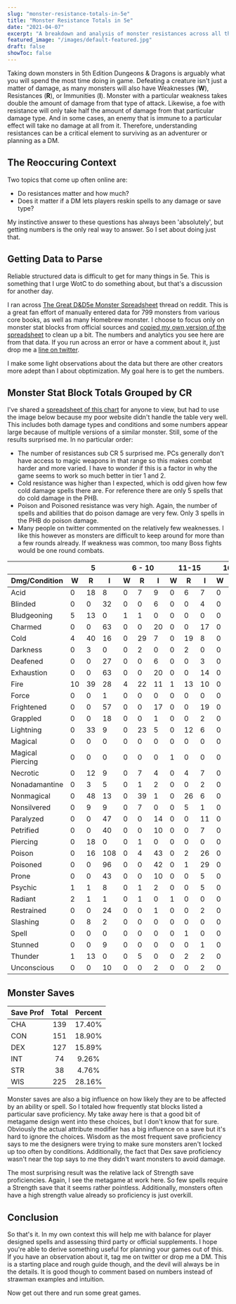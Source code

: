 ```yaml
---
slug: "monster-resistance-totals-in-5e"
title: "Monster Resistance Totals in 5e"
date: "2021-04-07"
excerpt: "A breakdown and analysis of monster resistances across all the 5th edition monster statblocks."
featured_image: "/images/default-featured.jpg"
draft: false
showToc: false
---
```


Taking down monsters in 5th Edition Dungeons & Dragons is arguably what you will spend the most time doing in game. Defeating a creature isn't just a matter of damage, as many monsters will also have Weaknesses (**W**), Resistances (**R**), or Immunities (**I**). Monster with a particular weakness takes double the amount of damage from that type of attack. Likewise, a foe with resistance will only take half the amount of damage from that particular damage type. And in some cases, an enemy that is immune to a particular effect will take no damage at all from it. Therefore, understanding resistances can be a critical element to surviving as an adventurer or planning as a DM. 

## The Reoccuring Context 

Two topics that come up often online are:

  * Do resistances matter and how much? 
  * Does it matter if a DM lets players reskin spells to any damage or save type?

My instinctive answer to these questions has always been 'absolutely', but getting numbers is the only real way to answer. So I set about doing just that.

## Getting Data to Parse

Reliable structured data is difficult to get for many things in 5e. This is something that I urge WotC to do something about, but that's a discussion for another day.

I ran across [The Great D&D5e Monster Spreadsheet](https://www.reddit.com/r/UnearthedArcana/comments/8zvr6s/the_great_dd5e_monster_spreadsheet/) thread on reddit. This is a great fan effort of manually entered data for 799 monsters from various core books, as well as many Homebrew monster. I choose to focus only on monster stat blocks from official sources and [copied my own version of the spreadsheet](https://docs.google.com/spreadsheets/d/1sx7Cc94yHu3UPjHf0uv1mHA8IoVyTxB4UWqGyLmUm6g/edit?usp=sharing) to clean up a bit. The numbers and analytics you see here are from that data. If you run across an error or have a comment about it, just drop me a [line on twitter](https://www.twitter.com/optionalrule).

I make some light observations about the data but there are other creators more adept than I about obptimization. My goal here is to get the numbers.

## Monster Stat Block Totals Grouped by CR

I've shared a [spreadsheet of this chart](https://docs.google.com/spreadsheets/d/1O2dyuRcBcMojO7cCwT5kHKRAK0AMenAQpCmazgCEn38/edit?usp=sharing) for anyone to view, but had to use the image below because my poor website didn't handle the table very well. This includes both damage types and conditions and some numbers appear large because of multiple versions of a similar monster. Still, some of the results surprised me. In no particular order:

  * The number of resistances sub CR 5 surprised me. PCs generally don't have access to magic weapons in that range so this makes combat harder and more varied. I have to wonder if this is a factor in why the game seems to work so much better in tier 1 and 2.
  * Cold resistance was higher than I expected, which is odd given how few cold damage spells there are. For reference there are only 5 spells that do cold damage in the PHB.
  * Poison and Poisoned resistance was very high. Again, the number of spells and abilities that do poison damage are very few. Only 3 spells in the PHB do poison damage.
  * Many people on twitter commented on the relatively few weaknesses. I like this however as monsters are difficult to keep around for more than a few rounds already. If weakness was common, too many Boss fights would be one round combats.

<table>
   <thead>
      <tr>
         <th> </th>
         <th colspan="3">5</th>
         <th colspan="3">6 - 10</th>
         <th colspan="3">11-15</th>
         <th colspan="3">16 - 20</th>
         <th colspan="3">20 </th>
         <th colspan="3">Totals</th>
      </tr>
      <tr>
         <th>Dmg/Condition</th>
         <th>W</th>
         <th>R</th>
         <th>I</th>
         <th>W</th>
         <th>R</th>
         <th>I</th>
         <th>W</th>
         <th>R</th>
         <th>I</th>
         <th>W</th>
         <th>R</th>
         <th>I</th>
         <th>W</th>
         <th>R</th>
         <th>I</th>
         <th>W</th>
         <th>R</th>
         <th>I</th>
      </tr>
   </thead>
   <tbody>
   <tr>
      <td>Acid</td>
      <td>0</td>
      <td>18</td>
      <td>8</td>
      <td>0</td>
      <td>7</td>
      <td>9</td>
      <td>0</td>
      <td>6</td>
      <td>7</td>
      <td>0</td>
      <td>1</td>
      <td>2</td>
      <td>0</td>
      <td>0</td>
      <td>3</td>
      <td>0</td>
      <td>32</td>
      <td>29</td>
   </tr>
   <tr>
      <td>Blinded</td>
      <td>0</td>
      <td>0</td>
      <td>32</td>
      <td>0</td>
      <td>0</td>
      <td>6</td>
      <td>0</td>
      <td>0</td>
      <td>4</td>
      <td>0</td>
      <td>0</td>
      <td>0</td>
      <td>0</td>
      <td>0</td>
      <td>3</td>
      <td>0</td>
      <td>0</td>
      <td>45</td>
   </tr>
   <tr>
      <td>Bludgeoning</td>
      <td>5</td>
      <td>13</td>
      <td>0</td>
      <td>1</td>
      <td>1</td>
      <td>0</td>
      <td>0</td>
      <td>0</td>
      <td>0</td>
      <td>0</td>
      <td>0</td>
      <td>0</td>
      <td>0</td>
      <td>0</td>
      <td>0</td>
      <td>6</td>
      <td>14</td>
      <td>0</td>
   </tr>
   <tr>
      <td>Charmed</td>
      <td>0</td>
      <td>0</td>
      <td>63</td>
      <td>0</td>
      <td>0</td>
      <td>20</td>
      <td>0</td>
      <td>0</td>
      <td>17</td>
      <td>0</td>
      <td>0</td>
      <td>16</td>
      <td>0</td>
      <td>0</td>
      <td>19</td>
      <td>0</td>
      <td>0</td>
      <td>135</td>
   </tr>
   <tr>
      <td>Cold</td>
      <td>4</td>
      <td>40</td>
      <td>16</td>
      <td>0</td>
      <td>29</td>
      <td>7</td>
      <td>0</td>
      <td>19</td>
      <td>8</td>
      <td>0</td>
      <td>16</td>
      <td>3</td>
      <td>0</td>
      <td>15</td>
      <td>3</td>
      <td>4</td>
      <td>119</td>
      <td>37</td>
   </tr>
   <tr>
      <td>Darkness</td>
      <td>0</td>
      <td>3</td>
      <td>0</td>
      <td>0</td>
      <td>2</td>
      <td>0</td>
      <td>0</td>
      <td>2</td>
      <td>0</td>
      <td>0</td>
      <td>0</td>
      <td>0</td>
      <td>0</td>
      <td>0</td>
      <td>0</td>
      <td>0</td>
      <td>7</td>
      <td>0</td>
   </tr>
   <tr>
      <td>Deafened</td>
      <td>0</td>
      <td>0</td>
      <td>27</td>
      <td>0</td>
      <td>0</td>
      <td>6</td>
      <td>0</td>
      <td>0</td>
      <td>3</td>
      <td>0</td>
      <td>0</td>
      <td>2</td>
      <td>0</td>
      <td>0</td>
      <td>3</td>
      <td>0</td>
      <td>0</td>
      <td>41</td>
   </tr>
   <tr>
      <td>Exhaustion</td>
      <td>0</td>
      <td>0</td>
      <td>63</td>
      <td>0</td>
      <td>0</td>
      <td>20</td>
      <td>0</td>
      <td>0</td>
      <td>14</td>
      <td>0</td>
      <td>0</td>
      <td>11</td>
      <td>0</td>
      <td>0</td>
      <td>19</td>
      <td>0</td>
      <td>0</td>
      <td>127</td>
   </tr>
   <tr>
      <td>Fire</td>
      <td>10</td>
      <td>39</td>
      <td>28</td>
      <td>4</td>
      <td>22</td>
      <td>11</td>
      <td>1</td>
      <td>13</td>
      <td>10</td>
      <td>0</td>
      <td>7</td>
      <td>13</td>
      <td>0</td>
      <td>11</td>
      <td>7</td>
      <td>15</td>
      <td>92</td>
      <td>69</td>
   </tr>
   <tr>
      <td>Force</td>
      <td>0</td>
      <td>0</td>
      <td>1</td>
      <td>0</td>
      <td>0</td>
      <td>0</td>
      <td>0</td>
      <td>0</td>
      <td>0</td>
      <td>0</td>
      <td>0</td>
      <td>0</td>
      <td>0</td>
      <td>0</td>
      <td>0</td>
      <td>0</td>
      <td>0</td>
      <td>1</td>
   </tr>
   <tr>
      <td>Frightened</td>
      <td>0</td>
      <td>0</td>
      <td>57</td>
      <td>0</td>
      <td>0</td>
      <td>17</td>
      <td>0</td>
      <td>0</td>
      <td>19</td>
      <td>0</td>
      <td>0</td>
      <td>15</td>
      <td>0</td>
      <td>0</td>
      <td>20</td>
      <td>0</td>
      <td>0</td>
      <td>128</td>
   </tr>
   <tr>
      <td>Grappled</td>
      <td>0</td>
      <td>0</td>
      <td>18</td>
      <td>0</td>
      <td>0</td>
      <td>1</td>
      <td>0</td>
      <td>0</td>
      <td>2</td>
      <td>0</td>
      <td>0</td>
      <td>3</td>
      <td>0</td>
      <td>0</td>
      <td>3</td>
      <td>0</td>
      <td>0</td>
      <td>27</td>
   </tr>
   <tr>
      <td>Lightning</td>
      <td>0</td>
      <td>33</td>
      <td>9</td>
      <td>0</td>
      <td>23</td>
      <td>5</td>
      <td>0</td>
      <td>12</td>
      <td>6</td>
      <td>0</td>
      <td>7</td>
      <td>4</td>
      <td>0</td>
      <td>12</td>
      <td>5</td>
      <td>0</td>
      <td>87</td>
      <td>29</td>
   </tr>
   <tr>
      <td>Magical</td>
      <td>0</td>
      <td>0</td>
      <td>0</td>
      <td>0</td>
      <td>0</td>
      <td>0</td>
      <td>0</td>
      <td>0</td>
      <td>0</td>
      <td>0</td>
      <td>1</td>
      <td>0</td>
      <td>0</td>
      <td>0</td>
      <td>0</td>
      <td>0</td>
      <td>1</td>
      <td>0</td>
   </tr>
   <tr>
      <td>Magical Piercing</td>
      <td>0</td>
      <td>0</td>
      <td>0</td>
      <td>0</td>
      <td>0</td>
      <td>0</td>
      <td>1</td>
      <td>0</td>
      <td>0</td>
      <td>0</td>
      <td>0</td>
      <td>0</td>
      <td>0</td>
      <td>0</td>
      <td>0</td>
      <td>1</td>
      <td>0</td>
      <td>0</td>
   </tr>
   <tr>
      <td>Necrotic</td>
      <td>0</td>
      <td>12</td>
      <td>9</td>
      <td>0</td>
      <td>7</td>
      <td>4</td>
      <td>0</td>
      <td>4</td>
      <td>7</td>
      <td>0</td>
      <td>1</td>
      <td>3</td>
      <td>0</td>
      <td>2</td>
      <td>3</td>
      <td>0</td>
      <td>26</td>
      <td>26</td>
   </tr>
   <tr>
      <td>Nonadamantine</td>
      <td>0</td>
      <td>3</td>
      <td>5</td>
      <td>0</td>
      <td>1</td>
      <td>2</td>
      <td>0</td>
      <td>0</td>
      <td>2</td>
      <td>0</td>
      <td>0</td>
      <td>1</td>
      <td>0</td>
      <td>0</td>
      <td>0</td>
      <td>0</td>
      <td>4</td>
      <td>10</td>
   </tr>
   <tr>
      <td>Nonmagical</td>
      <td>0</td>
      <td>48</td>
      <td>13</td>
      <td>0</td>
      <td>39</td>
      <td>1</td>
      <td>0</td>
      <td>26</td>
      <td>6</td>
      <td>0</td>
      <td>21</td>
      <td>3</td>
      <td>0</td>
      <td>10</td>
      <td>14</td>
      <td>0</td>
      <td>144</td>
      <td>37</td>
   </tr>
   <tr>
      <td>Nonsilvered</td>
      <td>0</td>
      <td>9</td>
      <td>9</td>
      <td>0</td>
      <td>7</td>
      <td>0</td>
      <td>0</td>
      <td>5</td>
      <td>1</td>
      <td>0</td>
      <td>7</td>
      <td>0</td>
      <td>0</td>
      <td>4</td>
      <td>0</td>
      <td>0</td>
      <td>32</td>
      <td>10</td>
   </tr>
   <tr>
      <td>Paralyzed</td>
      <td>0</td>
      <td>0</td>
      <td>47</td>
      <td>0</td>
      <td>0</td>
      <td>14</td>
      <td>0</td>
      <td>0</td>
      <td>11</td>
      <td>0</td>
      <td>0</td>
      <td>12</td>
      <td>0</td>
      <td>0</td>
      <td>9</td>
      <td>0</td>
      <td>0</td>
      <td>93</td>
   </tr>
   <tr>
      <td>Petrified</td>
      <td>0</td>
      <td>0</td>
      <td>40</td>
      <td>0</td>
      <td>0</td>
      <td>10</td>
      <td>0</td>
      <td>0</td>
      <td>7</td>
      <td>0</td>
      <td>0</td>
      <td>11</td>
      <td>0</td>
      <td>0</td>
      <td>5</td>
      <td>0</td>
      <td>0</td>
      <td>73</td>
   </tr>
   <tr>
      <td>Piercing</td>
      <td>0</td>
      <td>18</td>
      <td>0</td>
      <td>0</td>
      <td>1</td>
      <td>0</td>
      <td>0</td>
      <td>0</td>
      <td>0</td>
      <td>0</td>
      <td>0</td>
      <td>0</td>
      <td>0</td>
      <td>0</td>
      <td>0</td>
      <td>0</td>
      <td>19</td>
      <td>0</td>
   </tr>
   <tr>
      <td>Poison</td>
      <td>0</td>
      <td>16</td>
      <td>108</td>
      <td>0</td>
      <td>4</td>
      <td>43</td>
      <td>0</td>
      <td>2</td>
      <td>26</td>
      <td>0</td>
      <td>1</td>
      <td>21</td>
      <td>0</td>
      <td>0</td>
      <td>22</td>
      <td>0</td>
      <td>23</td>
      <td>220</td>
   </tr>
   <tr>
      <td>Poisoned</td>
      <td>0</td>
      <td>0</td>
      <td>96</td>
      <td>0</td>
      <td>0</td>
      <td>42</td>
      <td>0</td>
      <td>1</td>
      <td>29</td>
      <td>0</td>
      <td>1</td>
      <td>23</td>
      <td>0</td>
      <td>0</td>
      <td>22</td>
      <td>0</td>
      <td>2</td>
      <td>212</td>
   </tr>
   <tr>
      <td>Prone</td>
      <td>0</td>
      <td>0</td>
      <td>43</td>
      <td>0</td>
      <td>0</td>
      <td>10</td>
      <td>0</td>
      <td>0</td>
      <td>5</td>
      <td>0</td>
      <td>0</td>
      <td>8</td>
      <td>0</td>
      <td>0</td>
      <td>4</td>
      <td>0</td>
      <td>0</td>
      <td>70</td>
   </tr>
   <tr>
      <td>Psychic</td>
      <td>1</td>
      <td>1</td>
      <td>8</td>
      <td>0</td>
      <td>1</td>
      <td>2</td>
      <td>0</td>
      <td>0</td>
      <td>5</td>
      <td>0</td>
      <td>1</td>
      <td>5</td>
      <td>0</td>
      <td>0</td>
      <td>0</td>
      <td>1</td>
      <td>3</td>
      <td>20</td>
   </tr>
   <tr>
      <td>Radiant</td>
      <td>2</td>
      <td>1</td>
      <td>1</td>
      <td>0</td>
      <td>1</td>
      <td>0</td>
      <td>1</td>
      <td>0</td>
      <td>0</td>
      <td>0</td>
      <td>1</td>
      <td>0</td>
      <td>0</td>
      <td>2</td>
      <td>0</td>
      <td>3</td>
      <td>5</td>
      <td>1</td>
   </tr>
   <tr>
      <td>Restrained</td>
      <td>0</td>
      <td>0</td>
      <td>24</td>
      <td>0</td>
      <td>0</td>
      <td>1</td>
      <td>0</td>
      <td>0</td>
      <td>2</td>
      <td>0</td>
      <td>0</td>
      <td>7</td>
      <td>0</td>
      <td>0</td>
      <td>3</td>
      <td>0</td>
      <td>0</td>
      <td>37</td>
   </tr>
   <tr>
      <td>Slashing</td>
      <td>0</td>
      <td>8</td>
      <td>2</td>
      <td>0</td>
      <td>0</td>
      <td>0</td>
      <td>0</td>
      <td>0</td>
      <td>0</td>
      <td>0</td>
      <td>0</td>
      <td>0</td>
      <td>0</td>
      <td>0</td>
      <td>0</td>
      <td>0</td>
      <td>8</td>
      <td>2</td>
   </tr>
   <tr>
      <td>Spell</td>
      <td>0</td>
      <td>0</td>
      <td>0</td>
      <td>0</td>
      <td>0</td>
      <td>0</td>
      <td>0</td>
      <td>1</td>
      <td>0</td>
      <td>0</td>
      <td>0</td>
      <td>0</td>
      <td>0</td>
      <td>0</td>
      <td>0</td>
      <td>0</td>
      <td>1</td>
      <td>0</td>
   </tr>
   <tr>
      <td>Stunned</td>
      <td>0</td>
      <td>0</td>
      <td>9</td>
      <td>0</td>
      <td>0</td>
      <td>0</td>
      <td>0</td>
      <td>0</td>
      <td>1</td>
      <td>0</td>
      <td>0</td>
      <td>4</td>
      <td>0</td>
      <td>0</td>
      <td>6</td>
      <td>0</td>
      <td>0</td>
      <td>20</td>
   </tr>
   <tr>
      <td>Thunder</td>
      <td>1</td>
      <td>13</td>
      <td>0</td>
      <td>0</td>
      <td>5</td>
      <td>0</td>
      <td>0</td>
      <td>2</td>
      <td>2</td>
      <td>0</td>
      <td>2</td>
      <td>2</td>
      <td>1</td>
      <td>0</td>
      <td>1</td>
      <td>2</td>
      <td>22</td>
      <td>5</td>
   </tr>
   <tr>
      <td>Unconscious</td>
      <td>0</td>
      <td>0</td>
      <td>10</td>
      <td>0</td>
      <td>0</td>
      <td>2</td>
      <td>0</td>
      <td>0</td>
      <td>2</td>
      <td>0</td>
      <td>0</td>
      <td>1</td>
      <td>0</td>
      <td>0</td>
      <td>2</td>
      <td>0</td>
      <td>0</td>
      <td>17</td>
   </tr>
   </tbody>
</table>

## Monster Saves

| Save Prof | Total | Percent |
| --------- | :---: | :-----: |
| CHA       | 139   | 17.40%  |
| CON       | 151   | 18.90%  |
| DEX       | 127   | 15.89%  |
| INT       | 74    | 9.26%   |
| STR       | 38    | 4.76%   |
| WIS       | 225   | 28.16%  |


Monster saves are also a big influence on how likely they are to be affected by an ability or spell. So I totaled how frequently stat blocks listed a particular save proficiency. My take away here is that a good bit of metagame design went into these choices, but I don't know that for sure. Obviously the actual attribute modifier has a big influence on a save but it's hard to ignore the choices. Wisdom as the most frequent save proficiency says to me the designers were trying to make sure monsters aren't locked up too often by conditions. Additionally, the fact that Dex save proficiency wasn't near the top says to me they didn't want monsters to avoid damage. 

The most surprising result was the relative lack of Strength save proficiencies. Again, I see the metagame at work here. So few spells require a Strength save that it seems rather pointless. Additionally, monsters often have a high strength value already so proficiency is just overkill.

## Conclusion

So that's it. In my own context this will help me with balance for player designed spells and assessing third party or official supplements. I hope you're able to derive something useful for planning your games out of this. If you have an observation about it, tag me on twitter or drop me a DM. This is a starting place and rough guide though, and the devil will always be in the details. It is good though to comment based on numbers instead of strawman examples and intuition.

Now get out there and run some great games.
